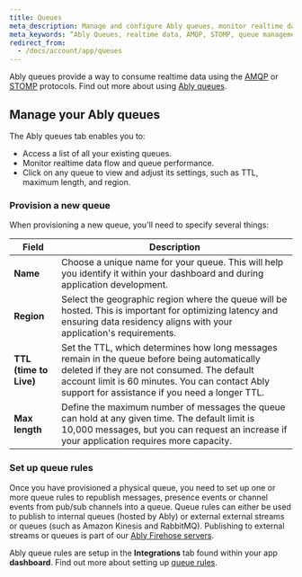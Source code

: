 ```yaml
---
title: Queues
meta_description: Manage and configure Ably queues, monitor realtime data, and optimize performance.”
meta_keywords: “Ably Queues, realtime data, AMQP, STOMP, queue management, TTL, queue settings"
redirect_from:
  - /docs/account/app/queues
---
```


Ably queues provide a way to consume realtime data using the [AMQP](/docs/integrations/queues#consume-amqp) or [STOMP](/docs/integrations/queues#consume-stomp) protocols. Find out more about using [Ably queues](/docs/integrations/queues#what).

## Manage your Ably queues

The  Ably queues tab enables you to:

* Access a list of all your existing queues.
* Monitor realtime data flow and queue performance.
* Click on any queue to view and adjust its settings, such as TTL, maximum length, and region.

### Provision a new queue

When provisioning a new queue, you'll need to specify several things:

| Field | Description |
| ----- | ----------- |
| **Name** | Choose a unique name for your queue. This will help you identify it within your dashboard and during application development. |
| **Region** | Select the geographic region where the queue will be hosted. This is important for optimizing latency and ensuring data residency aligns with your application's requirements. |
| **TTL (time to Live)** | Set the TTL, which determines how long messages remain in the queue before being automatically deleted if they are not consumed. The default account limit is 60 minutes. You can contact Ably support for assistance if you need a longer TTL. |
| **Max length** | Define the maximum number of messages the queue can hold at any given time. The default limit is 10,000 messages, but you can request an increase if your application requires more capacity. |

### Set up queue rules <a id="setup"/>

Once you have provisioned a physical queue, you need to set up one or more queue rules to republish messages, presence events or channel events from pub/sub channels into a queue. Queue rules can either be used to publish to internal queues (hosted by Ably) or external external streams or queues (such as Amazon Kinesis and RabbitMQ). Publishing to external streams or queues is part of our [Ably Firehose servers](/docs/general/firehose).

Ably queue rules are setup in the **Integrations** tab found within your app **dashboard**. Find out more about setting up [queue rules](/docs/integrations/queues#setup).
